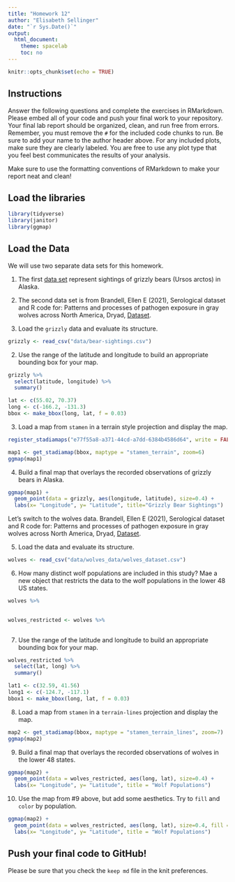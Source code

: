 ```yaml
---
title: "Homework 12"
author: "Elisabeth Sellinger"
date: "`r Sys.Date()`"
output:
  html_document:
    theme: spacelab
    toc: no
---
```


```r
knitr::opts_chunk$set(echo = TRUE)
```

## Instructions
Answer the following questions and complete the exercises in RMarkdown. Please embed all of your code and push your final work to your repository. Your final lab report should be organized, clean, and run free from errors. Remember, you must remove the `#` for the included code chunks to run. Be sure to add your name to the author header above. For any included plots, make sure they are clearly labeled. You are free to use any plot type that you feel best communicates the results of your analysis.  

Make sure to use the formatting conventions of RMarkdown to make your report neat and clean!  

## Load the libraries  
```r
library(tidyverse)
library(janitor)
library(ggmap)
``` 

## Load the Data
We will use two separate data sets for this homework.  

1. The first [data set](https://rcweb.dartmouth.edu/~f002d69/workshops/index_rspatial.html) represent sightings of grizzly bears (Ursos arctos) in Alaska.  

2. The second data set is from Brandell, Ellen E (2021), Serological dataset and R code for: Patterns and processes of pathogen exposure in gray wolves across North America, Dryad, [Dataset](https://doi.org/10.5061/dryad.5hqbzkh51).  

1. Load the `grizzly` data and evaluate its structure.  
```r
grizzly <- read_csv("data/bear-sightings.csv")
```

2. Use the range of the latitude and longitude to build an appropriate bounding box for your map. 
```r
grizzly %>% 
  select(latitude, longitude) %>% 
  summary()
```

```r
lat <- c(55.02, 70.37)
long <- c(-166.2, -131.3)
bbox <- make_bbox(long, lat, f = 0.03)
```

3. Load a map from `stamen` in a terrain style projection and display the map.  
```r
register_stadiamaps("e77f55a8-a371-44cd-a7dd-6384b4586d64", write = FALSE)
```

```r
map1 <- get_stadiamap(bbox, maptype = "stamen_terrain", zoom=6)
ggmap(map1)
```

4. Build a final map that overlays the recorded observations of grizzly bears in Alaska.  
```r
ggmap(map1) + 
  geom_point(data = grizzly, aes(longitude, latitude), size=0.4) +
  labs(x= "Longitude", y= "Latitude", title="Grizzly Bear Sightings")
```

Let's switch to the wolves data. Brandell, Ellen E (2021), Serological dataset and R code for: Patterns and processes of pathogen exposure in gray wolves across North America, Dryad, [Dataset](https://doi.org/10.5061/dryad.5hqbzkh51).  

5. Load the data and evaluate its structure.  
```r
wolves <- read_csv("data/wolves_data/wolves_dataset.csv")
```

6. How many distinct wolf populations are included in this study? Mae a new object that restricts the data to the wolf populations in the lower 48 US states.  
```r
wolves %>% 
  
```

```r
wolves_restricted <- wolves %>% 
  
```

7. Use the range of the latitude and longitude to build an appropriate bounding box for your map. 
```r
wolves_restricted %>% 
  select(lat, long) %>% 
  summary()
```

```r
lat1 <- c(32.59, 41.56)
long1 <- c(-124.7, -117.1)
bbox1 <- make_bbox(long, lat, f = 0.03)
```

8.  Load a map from `stamen` in a `terrain-lines` projection and display the map.  
```r
map2 <- get_stadiamap(bbox, maptype = "stamen_terrain_lines", zoom=7)
ggmap(map2)
```

9. Build a final map that overlays the recorded observations of wolves in the lower 48 states.  
```r
ggmap(map2) + 
  geom_point(data = wolves_restricted, aes(long, lat), size=0.4) +
  labs(x= "Longitude", y= "Latitude", title = "Wolf Populations")
```

10. Use the map from #9 above, but add some aesthetics. Try to `fill` and `color` by population.  
```r
ggmap(map2) + 
  geom_point(data = wolves_restricted, aes(long, lat), size=0.4, fill = population, color = population) +
  labs(x= "Longitude", y= "Latitude", title = "Wolf Populations")
```

## Push your final code to GitHub!
Please be sure that you check the `keep md` file in the knit preferences. 